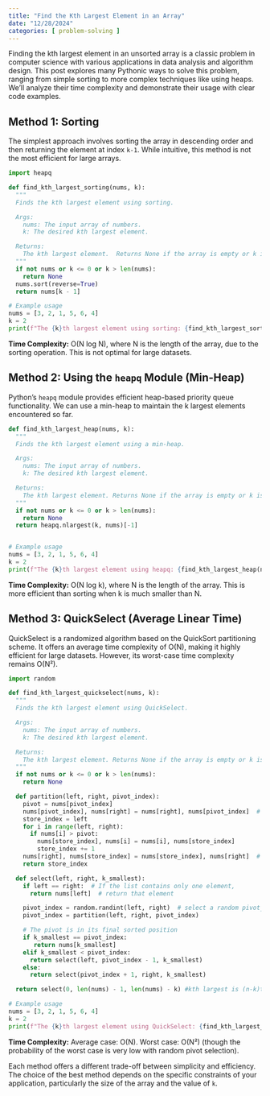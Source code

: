 ```yaml
---
title: "Find the Kth Largest Element in an Array"
date: "12/28/2024"
categories: [ problem-solving ]
---
```


Finding the kth largest element in an unsorted array is a classic problem in computer science with various applications in data analysis and algorithm design.  This post explores many Pythonic ways to solve this problem, ranging from simple sorting to more complex techniques like using heaps.  We'll analyze their time complexity and demonstrate their usage with clear code examples.


## Method 1: Sorting

The simplest approach involves sorting the array in descending order and then returning the element at index `k-1`. While intuitive, this method is not the most efficient for large arrays.

```python
import heapq

def find_kth_largest_sorting(nums, k):
  """
  Finds the kth largest element using sorting.

  Args:
    nums: The input array of numbers.
    k: The desired kth largest element.

  Returns:
    The kth largest element.  Returns None if the array is empty or k is invalid.
  """
  if not nums or k <= 0 or k > len(nums):
    return None
  nums.sort(reverse=True)
  return nums[k - 1]

# Example usage
nums = [3, 2, 1, 5, 6, 4]
k = 2
print(f"The {k}th largest element using sorting: {find_kth_largest_sorting(nums, k)}")  # Output: 5

```

**Time Complexity:** O(N log N), where N is the length of the array, due to the sorting operation.  This is not optimal for large datasets.


## Method 2: Using the `heapq` Module (Min-Heap)

Python's `heapq` module provides efficient heap-based priority queue functionality. We can use a min-heap to maintain the k largest elements encountered so far.

```python
def find_kth_largest_heap(nums, k):
  """
  Finds the kth largest element using a min-heap.

  Args:
    nums: The input array of numbers.
    k: The desired kth largest element.

  Returns:
    The kth largest element. Returns None if the array is empty or k is invalid.
  """
  if not nums or k <= 0 or k > len(nums):
    return None
  return heapq.nlargest(k, nums)[-1]


# Example usage
nums = [3, 2, 1, 5, 6, 4]
k = 2
print(f"The {k}th largest element using heapq: {find_kth_largest_heap(nums, k)}")  # Output: 5
```

**Time Complexity:** O(N log k), where N is the length of the array. This is more efficient than sorting when k is much smaller than N.


## Method 3: QuickSelect (Average Linear Time)

QuickSelect is a randomized algorithm based on the QuickSort partitioning scheme.  It offers an average time complexity of O(N), making it highly efficient for large datasets.  However, its worst-case time complexity remains O(N²).

```python
import random

def find_kth_largest_quickselect(nums, k):
  """
  Finds the kth largest element using QuickSelect.

  Args:
    nums: The input array of numbers.
    k: The desired kth largest element.

  Returns:
    The kth largest element. Returns None if the array is empty or k is invalid.
  """
  if not nums or k <= 0 or k > len(nums):
    return None

  def partition(left, right, pivot_index):
    pivot = nums[pivot_index]
    nums[pivot_index], nums[right] = nums[right], nums[pivot_index]  # Move pivot to end
    store_index = left
    for i in range(left, right):
      if nums[i] > pivot:
        nums[store_index], nums[i] = nums[i], nums[store_index]
        store_index += 1
    nums[right], nums[store_index] = nums[store_index], nums[right]  # Move pivot to its final place
    return store_index

  def select(left, right, k_smallest):
    if left == right:  # If the list contains only one element,
      return nums[left]  # return that element

    pivot_index = random.randint(left, right)  # select a random pivot_index
    pivot_index = partition(left, right, pivot_index)

    # The pivot is in its final sorted position
    if k_smallest == pivot_index:
       return nums[k_smallest]
    elif k_smallest < pivot_index:
      return select(left, pivot_index - 1, k_smallest)
    else:
      return select(pivot_index + 1, right, k_smallest)

  return select(0, len(nums) - 1, len(nums) - k) #kth largest is (n-k)th smallest

# Example usage
nums = [3, 2, 1, 5, 6, 4]
k = 2
print(f"The {k}th largest element using QuickSelect: {find_kth_largest_quickselect(nums, k)}")  # Output: 5

```

**Time Complexity:** Average case: O(N). Worst case: O(N²)  (though the probability of the worst case is very low with random pivot selection).


Each method offers a different trade-off between simplicity and efficiency.  The choice of the best method depends on the specific constraints of your application, particularly the size of the array and the value of `k`.

